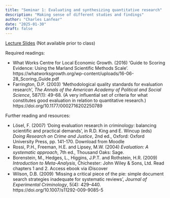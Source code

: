 ```yaml
---
title: "Seminar 1: Evaluating and synthesizing quantitative research"
description: "Making sense of different studies and findings"
author: "Charles Lanfear"
date: "2025-01-30"
draft: false
---
```


[Lecture Slides](https://clanfear.github.io/ioc_crmw/_lectures/evaluating-research/slides_evaluating-research.html) (Not available prior to class)


Required readings:

* What Works Centre for Local Economic Growth. (2016) ‘Guide to Scoring Evidence: Using the Marland Scientific Methods Scale’. https://whatworksgrowth.org/wp-content/uploads/16-06-28_Scoring_Guide.pdf
* Farrington, D.P. (2003) ‘Methodological quality standards for evaluation research’, *The Annals of the American Academy of Political and Social Science*, 587(1): 49-68. (A very influential set of criteria for what constitutes good evaluation in relation to quantitative research.)
https://doi.org/10.1177/0002716202250789


Further reading and resources:

*  Lösel, F. (2007) ‘Doing evaluation research in criminology: balancing scientific and practical demands’, in R.D. King and E. Wincup (eds) *Doing Research on Crime and Justice*, 2nd ed., Oxford: Oxford University Press, pp. 141-170. Download from Moodle
* Rossi, P.H., Freeman, H.E. and Lipsey, M.W. (2004) *Evaluation: A systematic approach*, 7th ed., Thousand Oaks: Sage. 
* Borenstein, M., Hedges, L., Higgins, J.P.T. and Rothstein, H.R. (2009) *Introduction to Meta-Analysis*, Chichester: John Wiley & Sons, Ltd. Read chapters 1 and 2. Access ebook via iDiscover
* Wilson, D.B. (2009) ‘Missing a critical piece of the pie: simple document search strategies inadequate for systematic reviews’, *Journal of Experimental Criminology*, 5(4): 429–440. https://doi.org/10.1007/s11292-009-9085-5
